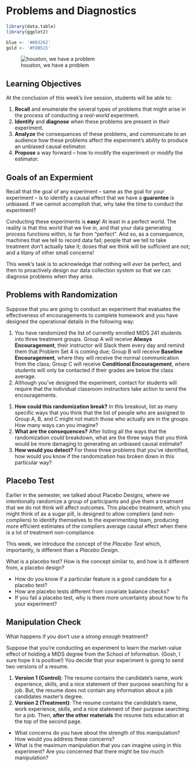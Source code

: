 # Problems and Diagnostics

```r
library(data.table)
library(ggplot2)
```

```r
blue <- '#003262'
gold <- '#FDB515'
```

![houston, we have a problem](./images/apollo_13.jpeg)

## Learning Objectives 

At the conclusion of this week's live session, students will be able to: 

1. **Recall** and enumerate the several types of problems that might arise in the process of conducting a *real-world* experiment. 
2. **Identify** and **diagnose** when these problems are present in *their* experiment. 
3. **Analyze** the consequences of these problems, and communicate to an audience how these problems affect the experiment's ability to produce an unbiased causal estimator.
4. **Propose** a way forward -- how to modify the experiment or modify the estimator. 

## Goals of an Expermient 

Recall that the goal of any experiment -- same as the goal for *your* experiment -- is to identify a causal effect that we have a **guarantee** is unbiased. If we cannot accomplish that, why take the time to conduct the experiment? 

Conducting these experiments is **easy**! At least in a perfect world. The reality is that this world that we live in, and that your data generating process functions within, is far from "perfect". And so, as a consequence, machines that we tell to record data fail; people that we tell to take treatment don't actually take it; doses that we think will be sufficient are not; and a litany of other small concerns! 

This week's task is to acknowledge that nothing will *ever* be perfect, and then to proactively design our data collection system so that we can diagnose problems when they arise. 

## Problems with Randomization 

Suppose that you are going to conduct an experiment that evaluates the effectiveness of encouragements to complete homework and you have designed the operational details in the following way: 

1. You have randomized the list of currently enrolled MIDS 241 students into three treatment groups. Group A will receive **Always Encouragement**, their instructor will Slack them every day and remind them that Problem Set 4 is coming due; Group B will receive **Baseline Encouragement**, where they will receive the normal communication from the class; Group C will receive **Conditional Encouragement**, where students will only be contacted if their grades are below the class average. 
2. Although you've designed the experiment, contact for students will require that the individual classroom instructors take action to send the encouragements. 

:::{.breakout}
1. **How could this randomization break?** In this breakout, list as many specific ways that you think that the list of people who are assigned to Group A, B, and C might not match those who actually are in the groups. How many ways can you imagine? 
2. **What are the consequences?** After listing all the ways that the randomization *could* breakdown, what are the three ways that you think would be more damaging to generating an unbiased causal estimate? 
3. **How would you detect?** For these three problems that you've identified, how would you know if the randomization has broken down in this particular way? 
:::

## Placebo Test 

Earlier in the semester, we talked about Placebo Designs, where we intentionally randomize a group of participants and give them a treatment that we do not think will affect outcomes. This placebo treatment, which you might think of as a sugar pill, is designed to allow compliers (and non-compliers) to identify themselves to the experimenting team, producing more efficient estimates of the compliers average causal effect when there is a lot of treatment non-compliance. 

This week, we introduce the concept of the *Placebo Test* which, importantly, is different than a *Placebo Design*. 

:::{.discussion-question}
What is a placebo test? How is the concept similar to, and how is it different from, a placebo design? 

- How do you know if a particular feature is a good candidate for a placebo test? 
- How are placebo tests different from covariate balance checks? 
- If you fail a placebo test, why is there more uncertainty about how to fix your experiment? 
:::

## Manipulation Check 

What happens if you don't use a *strong enough* treatment? 

:::{.example}
Suppose that you're conducting an experiment to learn the market-value effect of holding a MIDS degree from the School of Information. (Gosh, I sure hope it is positive!) You decide that your experiment is going to send two versions of a resume. 

1. **Version 1 (Control)**: The resume contains the candidate's name, work experience, skills, and a nice statement of their purpose searching for a job. But, the resume does not contain any information about a job candidates master's degree. 
2. **Version 2 (Treatment)**: The resume contains the candidate's name, work experience, skills, and a nice statement of their purpose searching for a job. Then, **after the other materials** the resume lists education at the top of the second page. 
::: 

:::{.discussion-question}
- What concerns do you have about the strength of this manipulation? How would you address these concerns? 
- What is the maximum manipulation that you can imagine using in this experiment? Are you concerned that there might be *too* much manipulation? 
:::